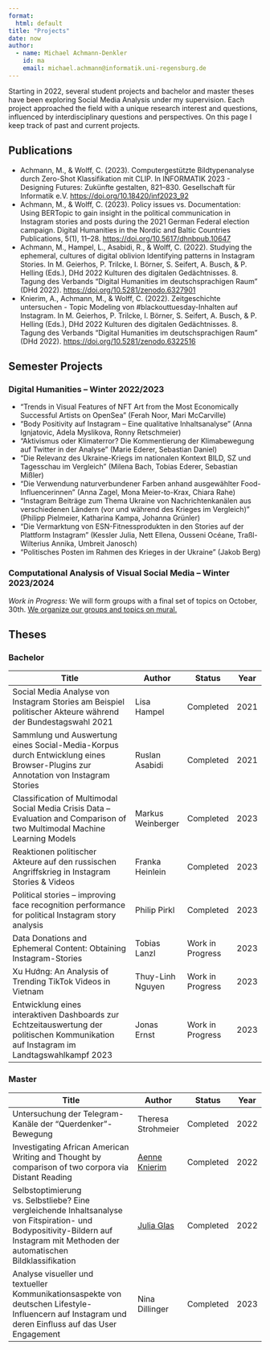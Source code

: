 ```yaml
---
format: 
  html: default
title: "Projects"
date: now
author:
  - name: Michael Achmann-Denkler
    id: ma
    email: michael.achmann@informatik.uni-regensburg.de
---
```


Starting in 2022, several student projects and bachelor and master theses have been exploring Social Media Analysis under my supervision. Each project approached the field with a unique research interest and questions, influenced by interdisciplinary questions and perspectives. On this page I keep track of past and current projects. 

## Publications
* Achmann, M., & Wolff, C. (2023). Computergestützte Bildtypenanalyse durch Zero-Shot Klassifikation mit CLIP. In INFORMATIK 2023 - Designing Futures: Zukünfte gestalten, 821–830. Gesellschaft für Informatik e.V. [https://doi.org/10.18420/inf2023_92](https://doi.org/10.18420/inf2023_92)
* Achmann, M., & Wolff, C. (2023). Policy issues vs. Documentation: Using BERTopic to gain insight in the political communication in Instagram stories and posts during the 2021 German Federal election campaign. Digital Humanities in the Nordic and Baltic Countries Publications, 5(1), 11–28. [https://doi.org/10.5617/dhnbpub.10647](https://doi.org/10.5617/dhnbpub.10647)
* Achmann, M., Hampel, L., Asabidi, R., & Wolff, C. (2022). Studying the ephemeral, cultures of digital oblivion Identifying patterns in Instagram Stories. In M. Geierhos, P. Trilcke, I. Börner, S. Seifert, A. Busch, & P. Helling (Eds.), DHd 2022 Kulturen des digitalen Gedächtnisses. 8. Tagung des Verbands “Digital Humanities im deutschsprachigen Raum” (DHd 2022). [https://doi.org/10.5281/zenodo.6327901](https://doi.org/10.5281/zenodo.6327901)
* Knierim, A., Achmann, M., & Wolff, C. (2022). Zeitgeschichte untersuchen - Topic Modeling von #blackouttuesday-Inhalten auf Instagram. In M. Geierhos, P. Trilcke, I. Börner, S. Seifert, A. Busch, & P. Helling (Eds.), DHd 2022 Kulturen des digitalen Gedächtnisses. 8. Tagung des Verbands “Digital Humanities im deutschsprachigen Raum” (DHd 2022). [https://doi.org/10.5281/zenodo.6322516](https://doi.org/10.5281/zenodo.6322516)

## Semester Projects

### Digital Humanities -- Winter 2022/2023
* "Trends in Visual Features of NFT Art from the Most Economically Successful Artists on OpenSea" (Ferah Noor, Mari McCarville)
* "Body Positivity auf Instagram – Eine qualitative Inhaltsanalyse" (Anna Ignjatovic, Adela Myslikova, Ronny Retschmeier)
* "Aktivismus oder Klimaterror? Die Kommentierung der Klimabewegung auf Twitter in der Analyse" (Marie Ederer, Sebastian Daniel)
* "Die Relevanz des Ukraine-Kriegs im nationalen Kontext BILD, SZ und Tagesschau im Vergleich" (Milena Bach, Tobias Ederer, Sebastian Mißler)
* "Die Verwendung naturverbundener Farben anhand ausgewählter Food-Influencerinnen" (Anna Zagel, Mona Meier-to-Krax, Chiara Rahe)
* "Instagram Beiträge zum Thema Ukraine von Nachrichtenkanälen aus verschiedenen Ländern (vor und während des Krieges im Vergleich)" (Philipp Pielmeier, Katharina Kampa, Johanna Grünler)
* "Die Vermarktung von ESN-Fitnessprodukten in den Stories auf der Plattform Instagram" (Kessler Julia, Nett Ellena, Ousseni Océane, Traßl-Wilterius Annika, Umbreit Janosch)
* "Politisches Posten im Rahmen des Krieges in der Ukraine" (Jakob Berg)


### Computational Analysis of Visual Social Media -- Winter 2023/2024
*Work in Progress:* We will form groups with a final set of topics on October, 30th. [We organize our groups and topics on mural.](https://app.mural.co/t/dh0000/m/dh0000/1696936861193/3ecf3d9c56ee7d6999a23b06a01877b377c32332?sender=u28bb3505e871d61e7f0b7425)

## Theses

### Bachelor

| Title                                                                                                                                    	| Author          	| Status           	| Year 	|
|------------------------------------------------------------------------------------------------------------------------------------------	|-------------------	|------------------	|------	|
| Social Media Analyse von Instagram Stories am Beispiel politischer Akteure während der Bundestagswahl 2021                             	| Lisa Hampel       	| Completed        	| 2021 	|
| Sammlung und Auswertung eines Social-Media-Korpus durch Entwicklung eines Browser-Plugins zur Annotation von Instagram Stories         	| Ruslan Asabidi    	| Completed        	| 2021 	|
| Classification of Multimodal Social Media Crisis Data – Evaluation and Comparison of two Multimodal Machine Learning Models            	| Markus Weinberger 	| Completed        	| 2023 	|
| Reaktionen politischer Akteure auf den russischen Angriffskrieg in Instagram Stories & Videos                                            	| Franka Heinlein   	| Completed 	| 2023 	|
| Political stories -- improving face recognition performance for political Instagram story analysis                                       	| Philip Pirkl      	| Completed 	| 2023 	|
| Data Donations and Ephemeral Content: Obtaining Instagram-Stories                                                                        	| Tobias Lanzl      	| Work in Progress 	| 2023 	|
| Xu Hướng: An Analysis of Trending TikTok Videos in Vietnam                                                                               	| Thuy-Linh Nguyen  	| Work in Progress 	| 2023 	|
| Entwicklung eines interaktiven Dashboards zur Echtzeitauswertung der politischen Kommunikation   auf Instagram im Landtagswahlkampf 2023 	| Jonas Ernst       	| Work in Progress 	| 2023 	|

### Master

| Title                                                                                                                                    	| Author          	| Status           	| Year 	|
|------------------------------------------------------------------------------------------------------------------------------------------	|-------------------	|------------------	|------	|
| Untersuchung der Telegram-Kanäle der "Querdenker"-Bewegung                                                                                                                            	| Theresa   Strohmeier 	| Completed 	| 2022 	|
| Investigating African American Writing and Thought by comparison of two corpora via Distant Reading                                                                                   	| [Aenne Knierim](https://www.uni-hildesheim.de/fr/lsf/personen/person/?lsfid=7490&cHash=bd707747c4efef797ffcdc987b6646a9)        	| Completed 	| 2022 	|
| Selbstoptimierung vs. Selbstliebe? Eine vergleichende Inhaltsanalyse von Fitspiration- und Bodypositivity-Bildern auf Instagram mit Methoden der automatischen   Bildklassifikation 	| [Julia Glas](https://www.psy.lmu.de/ffp/persons/ag-fischer/glas-julia/index.html)           	| Completed 	| 2022 	|
| Analyse visueller und textueller Kommunikationsaspekte von deutschen Lifestyle-Influencern auf Instagram und deren Einfluss auf das User Engagement                                 	| Nina Dillinger       	| Completed 	| 2023 	|

